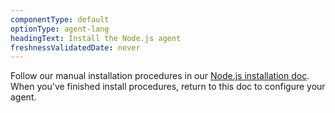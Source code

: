 ```yaml
---
componentType: default
optionType: agent-lang
headingText: Install the Node.js agent
freshnessValidatedDate: never
---
```


Follow our manual installation procedures in our [Node.js installation doc](/docs/apm/agents/nodejs-agent/installation-configuration/install-nodejs-agent). When you've finished install procedures, return to this doc to configure your agent.